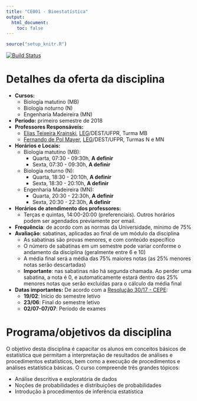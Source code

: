 ```yaml
---
title: "CE001 - Bioestatística"
output:
  html_document:
    toc: false
---
```


```r
source("setup_knitr.R")
```

[![Build Status](https://travis-ci.org/leg-ufpr/ce001.svg?branch=master)](https://travis-ci.org/leg-ufpr/ce001)

<!-- <div class="alert alert-danger" role="alert"> -->
<!-- **AVISO:** -->
<!-- </div> -->

# Detalhes da oferta da disciplina

- **Cursos:**
  - Biologia matutino (MB)
  - Biologia noturno (N)
  - Engenharia Madeireira (MN)
- **Período:** primeiro semestre de 2018
- **Professores Responsáveis:**
  - [Elias Teixeira Krainski][], [LEG][]/DEST/UFPR, Turma MB
  - [Fernando de Pol Mayer][], [LEG][]/DEST/UFPR, Turmas N e MN
- **Horários e Locais:**
  - Biologia matutino (MB):
    - Quarta, 07:30 - 09:30h, **A definir**
    - Sexta, 07:30 - 09:30h, **A definir**
  - Biologia noturno (N):
    - Quarta, 18:30 - 20:10h, **A definir**
    - Sexta, 18:30 - 20:10h, **A definir**
  - Engenharia Madeireira (MN):
    - Quarta, 20:30 - 22:30h, **A definir**
    - Sexta, 20:30 - 22:30h, **A definir**
- **Horários de atendimento dos professores:**
    - Terças e quintas, 14:00-20:00 (preferenciais). Outros horários
      podem ser agendados previamente por email.
- **Frequência**: de acordo com as normas da Universidade, mínimo de 75%
- **Avaliação**: sabatinas, aplicadas ao final de um módulo da disciplina
  - As sabatinas são provas menores, e com conteúdo específico
  - O número de sabatinas em um semestre pode variar conforme o
  andamento da disciplina (geralmente entre 6 e 10)
  - A média final será a média das 75% maiores notas (as 25% menores
  notas serão descartadas)
  - **Importante**: nas sabatinas não há segunda chamada. Ao perder
  uma sabatina, a nota é 0, e automaticamente estará dentro das 25%
  menores notas que serão excluídas para o cálculo da média final
- **Datas importantes:** De acordo com a [Resolução 30/17 - CEPE][]:
    - **19/02**: Início do semestre letivo
    - **23/06**: Final do semestre letivo
    - **02/07-07/07**: Período de exames

# Programa/objetivos da disciplina

O objetivo desta disciplina é capacitar os alunos em conceitos básicos
de estatística que permitam a interpretação de resultados de análises e
procedimentos estatísticos, bem como a execução de procedimentos e
análises estatística básicas. O curso compreende três grandes tópicos:

- Análise descritiva e exploratória de dados
- Noções de probabilidades e distribuições de probabilidades
- Introdução à procedimentos de inferência estatística

<!-- links -->

[Elias Teixeira Krainski]: http://www.leg.ufpr.br/~elias/
[Fernando de Pol Mayer]: http://leg.ufpr.br/~fernandomayer
[LEG]: http://www.leg.ufpr.br
[Resolução 30/17 - CEPE]: http://www.est.ufpr.br/calendario/cepe3017.pdf
